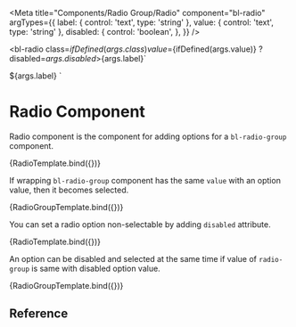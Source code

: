 
<Meta
  title="Components/Radio Group/Radio"
  component="bl-radio"
  argTypes={{
    label: {
      control: 'text',
      type: 'string'
    },
    value: {
      control: 'text',
      type: 'string'
    },
    disabled: {
      control: 'boolean',
    },
  }}
/>

<bl-radio
    class=${ifDefined(args.class)}
    value=${ifDefined(args.value)}
    ?disabled=${args.disabled}
    >${args.label}</bl-radio>`

<bl-radio-group value=${args.value}>
  <bl-radio
    class=${ifDefined(args.class)}
    value=${ifDefined(args.value)}
    ?disabled=${args.disabled}
    >${args.label}</bl-radio>
</bl-radio-group>`

# Radio Component

Radio component is the component for adding options for a `bl-radio-group` component.

<Canvas>
  <Story name="Basic Usage" args={{ label: 'Credit Card', value: 'cc' }}>
    {RadioTemplate.bind({})}
  </Story>
</Canvas>

If wrapping `bl-radio-group` component has the same `value` with an option value, then it becomes selected.

<Canvas>
  <Story name="Selected option" args={{ label: 'Credit Card', value: 'cc' }}>
    {RadioGroupTemplate.bind({})}
  </Story>
</Canvas>

You can set a radio option non-selectable by adding `disabled` attribute.

<Canvas>
  <Story name="Disabled option" args={{ label: 'Cash Payment', value: 'cash', disabled: true }}>
    {RadioTemplate.bind({})}
  </Story>
</Canvas>

An option can be disabled and selected at the same time if value of `radio-group` is same with disabled option value.

<Canvas>
  <Story name="Disabled and selected option" args={{ label: 'Cash Payment', value: 'cash', disabled: true }}>
    {RadioGroupTemplate.bind({})}
  </Story>
</Canvas>

## Reference

<ArgsTable of="bl-radio" />
